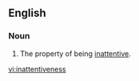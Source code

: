 ==English==

===Noun===
{{en-noun|-}}

#The property of being [[inattentive]].

[[vi:inattentiveness]]
